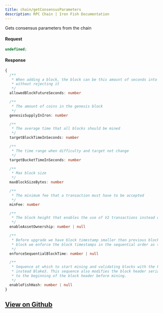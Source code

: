 ```yaml
---
title: chain/getConsensusParameters
description: RPC Chain | Iron Fish Documentation
---
```


Gets consensus parameters from the chain

#### Request

```ts
undefined;
```

#### Response

```ts
{
  /**
   * When adding a block, the block can be this amount of seconds into the future
   * without rejecting it
   */
  allowedBlockFutureSeconds: number

  /**
   * The amount of coins in the genesis block
   */
  genesisSupplyInIron: number

  /**
   * The average time that all blocks should be mined
   */
  targetBlockTimeInSeconds: number

  /**
   * The time range when difficulty and target not change
   */
  targetBucketTimeInSeconds: number

  /**
   * Max block size
   */
  maxBlockSizeBytes: number

  /**
   * The minimum fee that a transaction must have to be accepted
   */
  minFee: number

  /**
   * The block height that enables the use of V2 transactions instead of V1
   */
  enableAssetOwnership: number | null

  /**
   * Before upgrade we have block timestamp smaller than previous block. After this
   * block we enforce the block timestamps in the sequential order as the block sequences.
   */
  enforceSequentialBlockTime: number | null

  /**
   * Sequence at which to start mining and validating blocks with the FishHash algorithm
   * instead Blake3. This sequence also modifies the block header serialization to move graffiti
   * to the beginning of the block header before mining.
   */
  enableFishHash: number | null
}
```

## [View on Github](https://github.com/iron-fish/ironfish/blob/master/ironfish/src/rpc/routes/chain/getConsensusParameters.ts)
